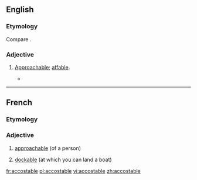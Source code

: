 ==English==

===Etymology===
Compare {{etyl|fr|en}} {{m|fr|accostable}}.

===Adjective===
{{en-adj}}

# {{label|en|obsolete|rare}} [[approachable|Approachable]]; [[affable]].
#* {{quote-book|author={{w|Nathaniel Hawthorne}}|passage=Old soldiers, I know not why, seem to be more '''accostable''' than old sailors. One is apt to hear a growl beneath the smoothest courtesy of the latter.}}

----

==French==

===Etymology===
{{suffix|accoster|able|lang=fr}}

===Adjective===
{{fr-adj|mf}}

# [[approachable]] (of a person)
# {{lb|fr|nautical}} [[dockable]] (at which you can land a boat)

[[fr:accostable]]
[[pl:accostable]]
[[vi:accostable]]
[[zh:accostable]]